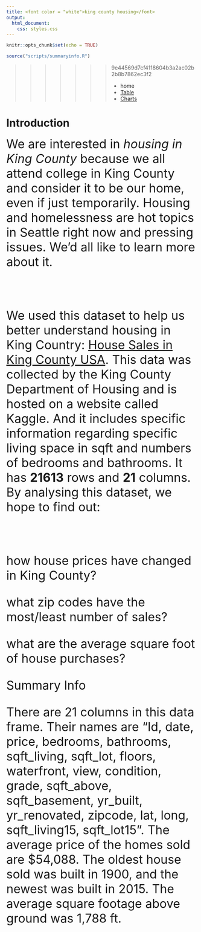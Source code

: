 ```yaml
---
title: <font color = "white">king county housing</font>
output:
  html_document:
    css: styles.css
---
```


```r
knitr::opts_chunk$set(echo = TRUE)
```

```r
source("scripts/summaryinfo.R")
```

>>>>>>> 9e44569d7cf4118604b3a2ac02b2b8b7862ec3f2
<div id = "navbar">
  <ul id = "a">
    <li id = "b">
      <a id = "left" class = "active">
        home
      </a>
    </li>
    <li id="b">
      <a id = "left" href = "table.html">
        Table
      </a>
    </li>
    <li id="b">
      <a id = "left" href = "charts.html">
        Charts
      </a>
    </li>
  </ul>
</div>

# **Introduction**

<font size = 6>We are interested in *housing in King County* because we all attend college in King County and consider it to be our home, even if just temporarily. Housing and homelessness are hot topics in Seattle right now and pressing issues. We’d all like to learn more about it.

<br>

We used this dataset to help us better understand housing in King Country: [House Sales in King County USA](https://www.kaggle.com/harlfoxem/housesalesprediction). This data was collected by the King County Department of Housing and is hosted on a website called Kaggle. And it includes specific information regarding specific living space in sqft and numbers of bedrooms and bathrooms. It has **21613** rows and **21** columns. By analysing this dataset, we hope to find out:

<br>

how house prices have changed in King County?

what zip codes have the most/least number of sales?

what are the average square foot of house purchases?


Summary Info

There are 21 columns in this data frame. Their names are "Id, date, price, bedrooms, bathrooms, sqft_living, sqft_lot, floors, waterfront, view, condition, grade, sqft_above, sqft_basement, yr_built, yr_renovated, zipcode, lat, long, sqft_living15, sqft_lot15". The average price of the homes sold are $54,088. The oldest house sold was built in 1900, and the newest was built in 2015. The average square footage above ground was 1,788 ft. 

</font>
